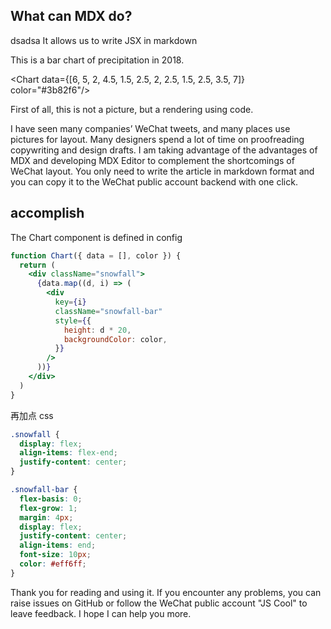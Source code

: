 ## What can MDX do?
dsadsa
It allows us to write JSX in markdown

This is a bar chart of precipitation in 2018.

<Chart data={[6, 5, 2, 4.5, 1.5, 2.5, 2, 2.5, 1.5, 2.5, 3.5, 7]} color="#3b82f6"/>

First of all, this is not a picture, but a rendering using code.

I have seen many companies’ WeChat tweets, and many places use pictures for layout. Many designers spend a lot of time on proofreading copywriting and design drafts. I am taking advantage of the advantages of MDX and developing MDX Editor to complement the shortcomings of WeChat layout. You only need to write the article in markdown format and you can copy it to the WeChat public account backend with one click.

## accomplish

The Chart component is defined in config

```jsx
function Chart({ data = [], color }) {
  return (
    <div className="snowfall">
      {data.map((d, i) => (
        <div
          key={i}
          className="snowfall-bar"
          style={{
            height: d * 20,
            backgroundColor: color,
          }}
        />
      ))}
    </div>
  )
}
```

再加点 css

```css
.snowfall {
  display: flex;
  align-items: flex-end;
  justify-content: center;
}

.snowfall-bar {
  flex-basis: 0;
  flex-grow: 1;
  margin: 4px;
  display: flex;
  justify-content: center;
  align-items: end;
  font-size: 10px;
  color: #eff6ff;
}
```

Thank you for reading and using it. If you encounter any problems, you can raise issues on GitHub or follow the WeChat public account "JS Cool" to leave feedback. I hope I can help you more.